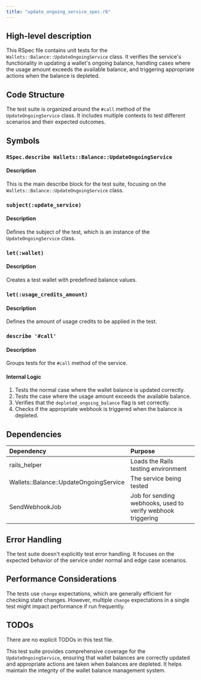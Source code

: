 ```yaml
---
title: "update_ongoing_service_spec.rb"
---
```


## High-level description
This RSpec file contains unit tests for the `Wallets::Balance::UpdateOngoingService` class. It verifies the service's functionality in updating a wallet's ongoing balance, handling cases where the usage amount exceeds the available balance, and triggering appropriate actions when the balance is depleted.

## Code Structure
The test suite is organized around the `#call` method of the `UpdateOngoingService` class. It includes multiple contexts to test different scenarios and their expected outcomes.

## Symbols

### `RSpec.describe Wallets::Balance::UpdateOngoingService`
#### Description
This is the main describe block for the test suite, focusing on the `Wallets::Balance::UpdateOngoingService` class.

### `subject(:update_service)`
#### Description
Defines the subject of the test, which is an instance of the `UpdateOngoingService` class.

### `let(:wallet)`
#### Description
Creates a test wallet with predefined balance values.

### `let(:usage_credits_amount)`
#### Description
Defines the amount of usage credits to be applied in the test.

### `describe '#call'`
#### Description
Groups tests for the `#call` method of the service.

#### Internal Logic
1. Tests the normal case where the wallet balance is updated correctly.
2. Tests the case where the usage amount exceeds the available balance.
3. Verifies that the `depleted_ongoing_balance` flag is set correctly.
4. Checks if the appropriate webhook is triggered when the balance is depleted.

## Dependencies
| Dependency | Purpose |
|:-----------|:--------|
| rails_helper | Loads the Rails testing environment |
| Wallets::Balance::UpdateOngoingService | The service being tested |
| SendWebhookJob | Job for sending webhooks, used to verify webhook triggering |

## Error Handling
The test suite doesn't explicitly test error handling. It focuses on the expected behavior of the service under normal and edge case scenarios.

## Performance Considerations
The tests use `change` expectations, which are generally efficient for checking state changes. However, multiple `change` expectations in a single test might impact performance if run frequently.

## TODOs
There are no explicit TODOs in this test file.

This test suite provides comprehensive coverage for the `UpdateOngoingService`, ensuring that wallet balances are correctly updated and appropriate actions are taken when balances are depleted. It helps maintain the integrity of the wallet balance management system.